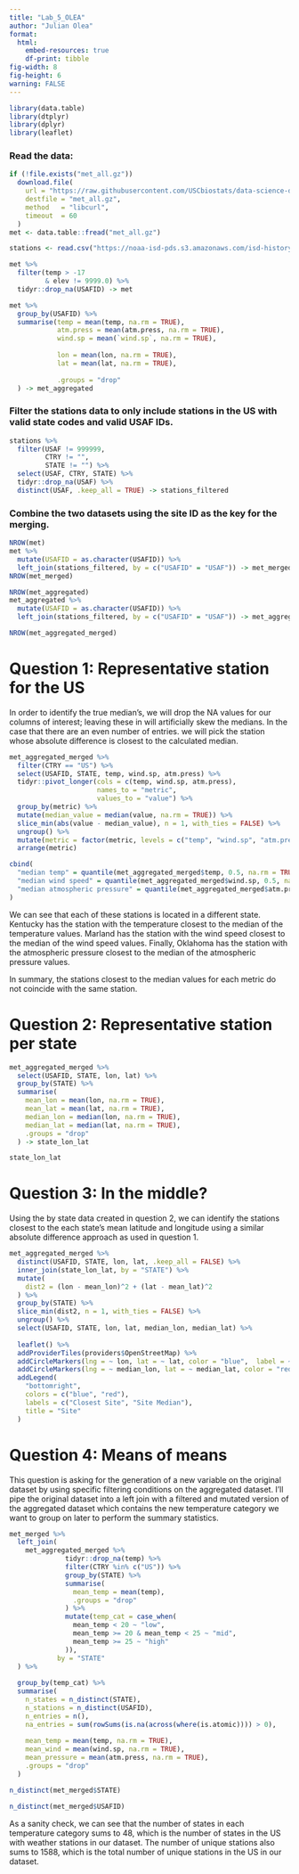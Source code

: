 ```yaml
---
title: "Lab_5_OLEA"
author: "Julian Olea"
format: 
  html:
    embed-resources: true
    df-print: tibble
fig-width: 8
fig-height: 6
warning: FALSE
---
```


```r

library(data.table)
library(dtplyr)
library(dplyr)
library(leaflet)

```

### Read the data:
```r

if (!file.exists("met_all.gz"))
  download.file(
    url = "https://raw.githubusercontent.com/USCbiostats/data-science-data/master/02_met/met_all.gz",
    destfile = "met_all.gz",
    method   = "libcurl",
    timeout  = 60
  )
met <- data.table::fread("met_all.gz")

stations <- read.csv("https://noaa-isd-pds.s3.amazonaws.com/isd-history.csv")

```

```r

met %>%
  filter(temp > -17
         & elev != 9999.0) %>%
  tidyr::drop_na(USAFID) -> met

met %>%
  group_by(USAFID) %>%
  summarise(temp = mean(temp, na.rm = TRUE),
            atm.press = mean(atm.press, na.rm = TRUE),
            wind.sp = mean(`wind.sp`, na.rm = TRUE),
            
            lon = mean(lon, na.rm = TRUE),
            lat = mean(lat, na.rm = TRUE),
            
            .groups = "drop"
  ) -> met_aggregated

```

### Filter the stations data to only include stations in the US with valid state codes and valid USAF IDs.
```r

stations %>%
  filter(USAF != 999999,
         CTRY != "",
         STATE != "") %>%
  select(USAF, CTRY, STATE) %>%
  tidyr::drop_na(USAF) %>%
  distinct(USAF, .keep_all = TRUE) -> stations_filtered

```

### Combine the two datasets using the site ID as the key for the merging.
```r

NROW(met)
met %>%
  mutate(USAFID = as.character(USAFID)) %>%
  left_join(stations_filtered, by = c("USAFID" = "USAF")) -> met_merged
NROW(met_merged)

NROW(met_aggregated)
met_aggregated %>%
  mutate(USAFID = as.character(USAFID)) %>%
  left_join(stations_filtered, by = c("USAFID" = "USAF")) -> met_aggregated_merged

NROW(met_aggregated_merged)

```

# Question 1: Representative station for the US

In order to identify the true median's, we will drop the NA values for our columns of interest; leaving these in will artificially skew the medians. In the case that there are an even number of entries. we will pick the station whose absolute difference is closest to the calculated median.

```r

met_aggregated_merged %>%
  filter(CTRY == "US") %>%
  select(USAFID, STATE, temp, wind.sp, atm.press) %>%
  tidyr::pivot_longer(cols = c(temp, wind.sp, atm.press),
                      names_to = "metric",
                      values_to = "value") %>%
  group_by(metric) %>%
  mutate(median_value = median(value, na.rm = TRUE)) %>%
  slice_min(abs(value - median_value), n = 1, with_ties = FALSE) %>%
  ungroup() %>%
  mutate(metric = factor(metric, levels = c("temp", "wind.sp", "atm.press"))) %>%
  arrange(metric)

cbind(
  "median temp" = quantile(met_aggregated_merged$temp, 0.5, na.rm = TRUE),
  "median wind speed" = quantile(met_aggregated_merged$wind.sp, 0.5, na.rm = TRUE),
  "median atmospheric pressure" = quantile(met_aggregated_merged$atm.press, 0.5, na.rm = TRUE)
)

```

We can see that each of these stations is located in a different state. Kentucky has the station with the temperature closest to the median of the temperature values. Marland has the station with the wind speed closest to the median of the wind speed values. Finally, Oklahoma has the station with the atmospheric pressure closest to the median of the atmospheric pressure values.

In summary, the stations closest to the median values for each metric do not coincide with the same station.

# Question 2: Representative station per state
```r

met_aggregated_merged %>%
  select(USAFID, STATE, lon, lat) %>%
  group_by(STATE) %>%
  summarise(
    mean_lon = mean(lon, na.rm = TRUE),
    mean_lat = mean(lat, na.rm = TRUE),
    median_lon = median(lon, na.rm = TRUE),
    median_lat = median(lat, na.rm = TRUE),
    .groups = "drop"
  ) -> state_lon_lat

state_lon_lat

```

# Question 3: In the middle?

Using the by state data created in question 2, we can identify the stations closest to the each state's mean latitude and longitude using a similar absolute difference approach as used in question 1.

```r

met_aggregated_merged %>%
  distinct(USAFID, STATE, lon, lat, .keep_all = FALSE) %>%
  inner_join(state_lon_lat, by = "STATE") %>%
  mutate(
    dist2 = (lon - mean_lon)^2 + (lat - mean_lat)^2
  ) %>%
  group_by(STATE) %>%
  slice_min(dist2, n = 1, with_ties = FALSE) %>%
  ungroup() %>%
  select(USAFID, STATE, lon, lat, median_lon, median_lat) %>%
  
  leaflet() %>%
  addProviderTiles(providers$OpenStreetMap) %>%
  addCircleMarkers(lng = ~ lon, lat = ~ lat, color = "blue",  label = ~paste(STATE, "— Closest site")) %>%
  addCircleMarkers(lng = ~ median_lon, lat = ~ median_lat, color = "red", label = ~paste(STATE, "— Median state location")) %>%
  addLegend(
    "bottomright",
    colors = c("blue", "red"),
    labels = c("Closest Site", "Site Median"),
    title = "Site"
  )


```

# Question 4: Means of means

This question is asking for the generation of a new variable on the original dataset by using specific filtering conditions on the aggregated dataset. I'll pipe the original dataset into a left join with a filtered and mutated version of the aggregated dataset which contains the new temperature category we want to group on later to perform the summary statistics.

```r

met_merged %>%
  left_join(
    met_aggregated_merged %>%
              tidyr::drop_na(temp) %>%
              filter(CTRY %in% c("US")) %>%
              group_by(STATE) %>%
              summarise(
                mean_temp = mean(temp),
                .groups = "drop"
              ) %>%
              mutate(temp_cat = case_when(
                mean_temp < 20 ~ "low",
                mean_temp >= 20 & mean_temp < 25 ~ "mid",
                mean_temp >= 25 ~ "high"
              )),
            by = "STATE"
  ) %>%
  
  group_by(temp_cat) %>%
  summarise(
    n_states = n_distinct(STATE),
    n_stations = n_distinct(USAFID),
    n_entries = n(),
    na_entries = sum(rowSums(is.na(across(where(is.atomic)))) > 0),
    
    mean_temp = mean(temp, na.rm = TRUE),
    mean_wind = mean(wind.sp, na.rm = TRUE),
    mean_pressure = mean(atm.press, na.rm = TRUE),
    .groups = "drop"
  )

n_distinct(met_merged$STATE)

n_distinct(met_merged$USAFID)

```

As a sanity check, we can see that the number of states in each temperature category sums to 48, which is the number of states in the US with weather stations in our dataset. The number of unique stations also sums to 1588, which is the total number of unique stations in the US in our dataset.